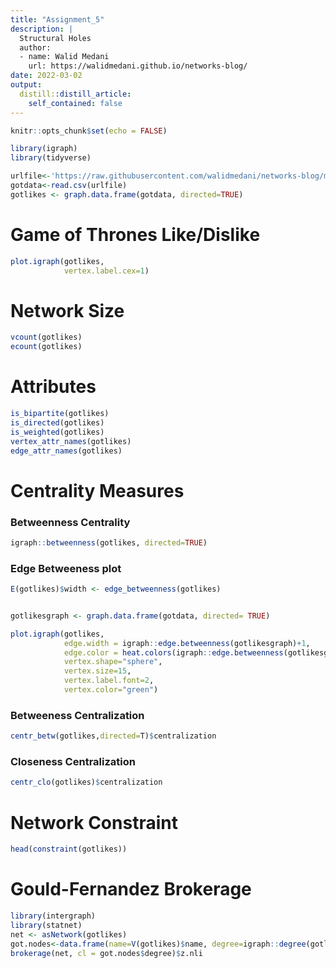 ```yaml
---
title: "Assignment_5"
description: |
  Structural Holes
  author:
  - name: Walid Medani
    url: https://walidmedani.github.io/networks-blog/
date: 2022-03-02
output:
  distill::distill_article:
    self_contained: false
---
```



```r
knitr::opts_chunk$set(echo = FALSE)
```

```r
library(igraph)
library(tidyverse)
```

```r
urlfile<-'https://raw.githubusercontent.com/walidmedani/networks-blog/main/got_like_dislike.csv'
gotdata<-read.csv(urlfile)
gotlikes <- graph.data.frame(gotdata, directed=TRUE)
```

# Game of Thrones Like/Dislike
```r
plot.igraph(gotlikes, 
            vertex.label.cex=1)
```
# Network Size
```r
vcount(gotlikes)
ecount(gotlikes)
```
# Attributes
```r
is_bipartite(gotlikes)
is_directed(gotlikes)
is_weighted(gotlikes)
vertex_attr_names(gotlikes)
edge_attr_names(gotlikes)
```




# Centrality Measures

### Betweenness Centrality

```r
igraph::betweenness(gotlikes, directed=TRUE)
```
### Edge Betweeness plot
```r
E(gotlikes)$width <- edge_betweenness(gotlikes)


gotlikesgraph <- graph.data.frame(gotdata, directed= TRUE)

plot.igraph(gotlikes,
            edge.width = igraph::edge.betweenness(gotlikesgraph)+1,
            edge.color = heat.colors(igraph::edge.betweenness(gotlikesgraph)+1), 
            vertex.shape="sphere",
            vertex.size=15,
            vertex.label.font=2,
            vertex.color="green")
```
### Betweeness Centralization
```r
centr_betw(gotlikes,directed=T)$centralization
```

### Closeness Centralization

```r
centr_clo(gotlikes)$centralization
```

# Network Constraint
```r
head(constraint(gotlikes))
```
# Gould-Fernandez Brokerage
```r
library(intergraph)
library(statnet)
net <- asNetwork(gotlikes)
got.nodes<-data.frame(name=V(gotlikes)$name, degree=igraph::degree(gotlikes))
brokerage(net, cl = got.nodes$degree)$z.nli

```


